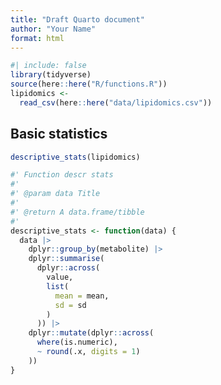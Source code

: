 ```yaml
---
title: "Draft Quarto document"
author: "Your Name"
format: html
---
```


```r
#| include: false
library(tidyverse)
source(here::here("R/functions.R"))
lipidomics <-
  read_csv(here::here("data/lipidomics.csv"))
```

## Basic statistics

```r
descriptive_stats(lipidomics)
```

```r
#' Function descr stats
#'
#' @param data Title 
#'
#' @return A data.frame/tibble
#' 
descriptive_stats <- function(data) {
  data |>
    dplyr::group_by(metabolite) |>
    dplyr::summarise(
      dplyr::across(
        value,
        list(
          mean = mean,
          sd = sd
        )
      )) |>
    dplyr::mutate(dplyr::across(
      where(is.numeric),
      ~ round(.x, digits = 1)
    ))
}
```
